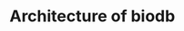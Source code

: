 <!--
%\VignetteEngine{knitr::rmarkdown}
%\VignetteIndexEntry{Architedture of biodb}
-->

# Architecture of biodb

